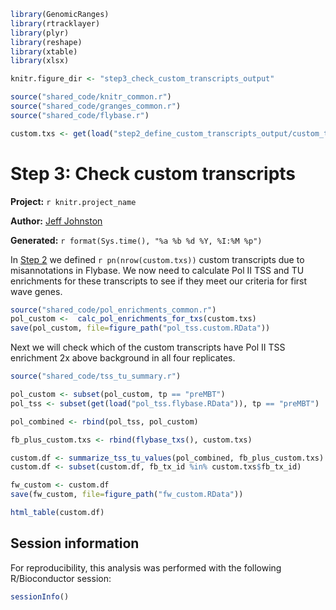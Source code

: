``` r
library(GenomicRanges)
library(rtracklayer)
library(plyr)
library(reshape)
library(xtable)
library(xlsx)

knitr.figure_dir <- "step3_check_custom_transcripts_output"

source("shared_code/knitr_common.r")
source("shared_code/granges_common.r")
source("shared_code/flybase.r")

custom.txs <- get(load("step2_define_custom_transcripts_output/custom_txs.RData"))
````

# Step 3: Check custom transcripts

**Project:** `r knitr.project_name`

**Author:** [Jeff Johnston](mailto:jjj@stowers.org)

**Generated:** `r format(Sys.time(), "%a %b %d %Y, %I:%M %p")`

In [Step 2](step2_define_custom_transcripts.html) we defined `r pn(nrow(custom.txs))` custom transcripts due to misannotations in Flybase. We now need to calculate Pol II TSS and TU enrichments for these transcripts to see if they meet our criteria for first wave genes.

``` r
source("shared_code/pol_enrichments_common.r")
pol_custom <-  calc_pol_enrichments_for_txs(custom.txs)
save(pol_custom, file=figure_path("pol_tss.custom.RData"))
````

Next we will check which of the custom transcripts have Pol II TSS enrichment 2x above background in all four replicates.

``` r
source("shared_code/tss_tu_summary.r")

pol_custom <- subset(pol_custom, tp == "preMBT")
pol_tss <- subset(get(load("pol_tss.flybase.RData")), tp == "preMBT")

pol_combined <- rbind(pol_tss, pol_custom)

fb_plus_custom.txs <- rbind(flybase_txs(), custom.txs)

custom.df <- summarize_tss_tu_values(pol_combined, fb_plus_custom.txs)
custom.df <- subset(custom.df, fb_tx_id %in% custom.txs$fb_tx_id)

fw_custom <- custom.df
save(fw_custom, file=figure_path("fw_custom.RData"))
````

``` r
html_table(custom.df)
````

## Session information

For reproducibility, this analysis was performed with the following R/Bioconductor session:

``` r
sessionInfo()
````


